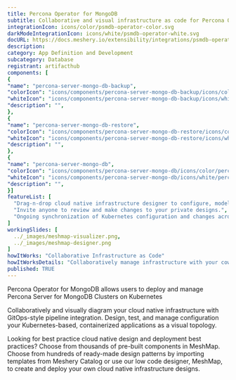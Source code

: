```yaml
---
title: Percona Operator for MongoDB
subtitle: Collaborative and visual infrastructure as code for Percona Operator for MongoDB
integrationIcon: icons/color/psmdb-operator-color.svg
darkModeIntegrationIcon: icons/white/psmdb-operator-white.svg
docURL: https://docs.meshery.io/extensibility/integrations/psmdb-operator
description: 
category: App Definition and Development
subcategory: Database
registrant: artifacthub
components: [
{
"name": "percona-server-mongo-db-backup",
"colorIcon": "icons/components/percona-server-mongo-db-backup/icons/color/percona-server-mongo-db-backup-color.svg",
"whiteIcon": "icons/components/percona-server-mongo-db-backup/icons/white/percona-server-mongo-db-backup-white.svg",
"description": "",
},
{
"name": "percona-server-mongo-db-restore",
"colorIcon": "icons/components/percona-server-mongo-db-restore/icons/color/percona-server-mongo-db-restore-color.svg",
"whiteIcon": "icons/components/percona-server-mongo-db-restore/icons/white/percona-server-mongo-db-restore-white.svg",
"description": "",
},
{
"name": "percona-server-mongo-db",
"colorIcon": "icons/components/percona-server-mongo-db/icons/color/percona-server-mongo-db-color.svg",
"whiteIcon": "icons/components/percona-server-mongo-db/icons/white/percona-server-mongo-db-white.svg",
"description": "",
}]
featureList: [
  "Drag-n-drop cloud native infrastructure designer to configure, model, and deploy your workloads.",
  "Invite anyone to review and make changes to your private designs.",
  "Ongoing synchronization of Kubernetes configuration and changes across any number of clusters."
]
workingSlides: [
  ../_images/meshmap-visualizer.png,
  ../_images/meshmap-designer.png
]
howItWorks: "Collaborative Infrastructure as Code"
howItWorksDetails: "Collaboratively manage infrastructure with your coworkers synchronously sharing the same designs."
published: TRUE
---
```

<p>
Percona Operator for MongoDB allows users to deploy and manage Percona Server for MongoDB Clusters on Kubernetes
</p>
<p>
    Collaboratively and visually diagram your cloud native infrastructure with GitOps-style pipeline integration. Design, test, and manage configuration your Kubernetes-based, containerized applications as a visual topology.
</p>
<p>
    Looking for best practice cloud native design and deployment best practices? Choose from thousands of pre-built components in MeshMap. Choose from hundreds of ready-made design patterns by importing templates from Meshery Catalog or use our low code designer, MeshMap, to create and deploy your own cloud native infrastructure designs.
</p>
